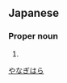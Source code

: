 ==Japanese==
{{ja-kanjitab|柳|原}}

===Proper noun===
{{ja-pos|proper|やなぎはら}}

# {{surname|lang=ja}}

[[Category:Japanese surnames|やなぎはら]]